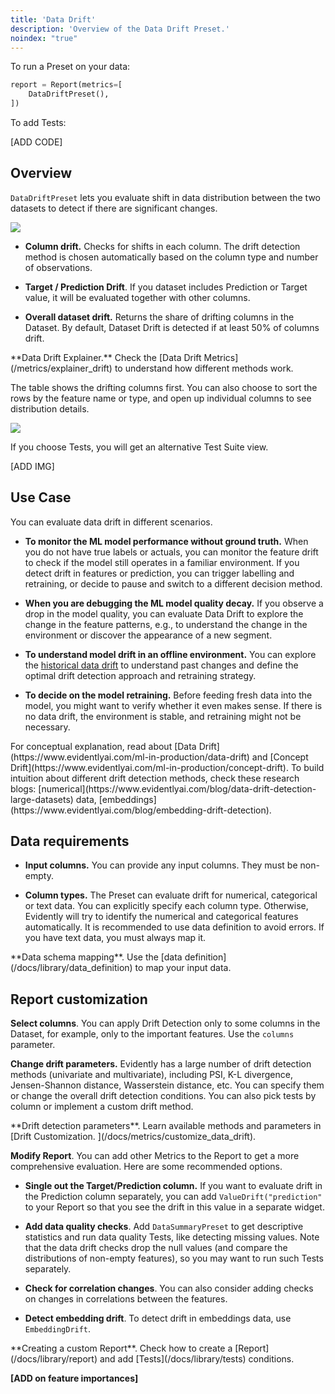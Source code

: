 ```yaml
---
title: 'Data Drift'
description: 'Overview of the Data Drift Preset.'
noindex: "true"
---
```


To run a Preset on your data:

```python
report = Report(metrics=[
    DataDriftPreset(),
])
```

To add Tests:

\[ADD CODE]

## Overview

`DataDriftPreset` lets you evaluate shift in data distribution between the two datasets to detect if there are significant changes.

![](/images/metrics/preset_data_drift_2-min.png)

* **Column drift.** Checks for shifts in each column. The drift detection method is chosen automatically based on the column type and number of observations.

* **Target / Prediction Drift**. If you dataset includes Prediction or Target value, it will be evaluated together with other columns.

* **Overall dataset drift.** Returns the share of drifting columns in the Dataset. By default, Dataset Drift is detected if at least 50% of columns drift.

<Info>
  **Data Drift Explainer.** Check the [Data Drift Metrics](/metrics/explainer_drift) to understand how different methods work.
</Info>

The table shows the drifting columns first. You can also choose to sort the rows by the feature name or type, and open up individual columns to see distribution details.

![](/images/metrics/preset_data_drift-min.png)

If you choose Tests, you will get an alternative Test Suite view.

\[ADD IMG]

## Use Case

You can evaluate data drift in different scenarios.

* **To monitor the ML model performance without ground truth.** When you do not have true labels or actuals, you can monitor the feature drift to check if the model still operates in a familiar environment. If you detect drift in features or prediction, you can trigger labelling and retraining, or decide to pause and switch to a different decision method.

* **When you are debugging the ML model quality decay.** If you observe a drop in the model quality, you can evaluate Data Drift to explore the change in the feature patterns, e.g., to understand the change in the environment or discover the appearance of a new segment.

* **To understand model drift in an offline environment.** You can explore the [historical data drift]() to understand past changes and define the optimal drift detection approach and retraining strategy.

* **To decide on the model retraining.** Before feeding fresh data into the model, you might want to verify whether it even makes sense. If there is no data drift, the environment is stable, and retraining might not be necessary.

<Info>
  For conceptual explanation, read about [Data Drift](https://www.evidentlyai.com/ml-in-production/data-drift) and [Concept Drift](https://www.evidentlyai.com/ml-in-production/concept-drift). To build intuition about different drift detection methods, check these research blogs: [numerical](https://www.evidentlyai.com/blog/data-drift-detection-large-datasets) data, [embeddings](https://www.evidentlyai.com/blog/embedding-drift-detection).
</Info>

## Data requirements

* **Input columns.** You can provide any input columns. They must be non-empty.

* **Column types.** The Preset can evaluate drift for numerical, categorical or text data. You can explicitly specify each column type. Otherwise, Evidently will try to identify the numerical and categorical features automatically. It is recommended to use data definition to avoid errors. If you have text data, you must always map it.

<Info>
  **Data schema mapping**. Use the [data definition](/docs/library/data_definition) to map your input data.
</Info>

## Report customization

**Select columns**. You can apply Drift Detection only to some columns in the Dataset, for example, only to the important features. Use the `columns` parameter.

**Change drift parameters.** Evidently has a large number of drift detection methods (univariate and multivariate), including PSI, K-L divergence, Jensen-Shannon distance, Wasserstein distance, etc. You can specify them or change the overall drift detection conditions. You can also pick tests by column or implement a custom drift method.

<Info>
  **Drift detection parameters**. Learn available methods and parameters in [Drift Customization. ](/docs/metrics/customize_data_drift).
</Info>

**Modify Report**. You can add other Metrics to the Report to get a more comprehensive evaluation. Here are some recommended options.

* **Single out the Target/Prediction column.** If you want to evaluate drift in the Prediction column separately, you can add `ValueDrift("prediction"` to your Report so that you see the drift in this value in a separate widget.

* **Add data quality checks**. Add `DataSummaryPreset` to get descriptive statistics and run data quality Tests, like detecting missing values. Note that the data drift checks drop the null values (and compare the distributions of non-empty features), so you may want to run such Tests separately.

* **Check for correlation changes**. You can also consider adding checks on changes in correlations between the features.

* **Detect embedding drift**. To detect drift in embeddings data, use `EmbeddingDrift`.

<Info>
  **Creating a custom Report**. Check how to create a [Report](/docs/library/report) and add [Tests](/docs/library/tests) conditions.
</Info>

**\[ADD on feature importances]**